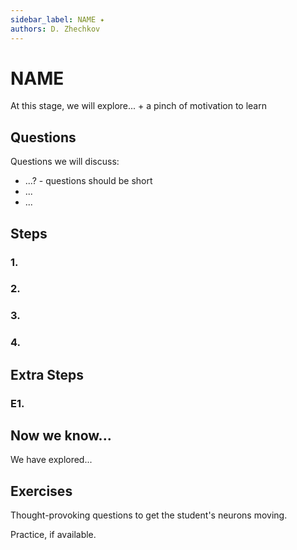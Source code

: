 ```yaml
---
sidebar_label: NAME ✦
authors: D. Zhechkov
---
```


# NAME

At this stage, we will explore... + a pinch of motivation to learn

## Questions

Questions we will discuss:
- ...? - questions should be short
- ...
- ...

## Steps

### 1. 

### 2.

### 3.

### 4.

## Extra Steps

### E1.

## Now we know...

We have explored...

## Exercises

Thought-provoking questions to get the student's neurons moving.

Practice, if available.
